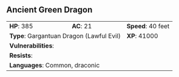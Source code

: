 ## Ancient Green Dragon {#monster-ancient-green-dragon}

```{=html}
<table class="table table-striped">
    <tbody>
        <tr>                    
            <td><b>HP</b>: 385</td>
            <td><b>AC</b>: 21</td>
            <td><b>Speed</b>: 40 feet</td>
        </tr>
        <tr>
            <td colspan="2"><b>Type</b>: Gargantuan Dragon (Lawful Evil)</td>
            <td><b>XP</b>: 41000</td>
        </tr>
        <tr>
            <td colspan="3"><b>Vulnerabilities</b>: </td>
        </tr>
        <tr>
            <td colspan="3"><b>Resists</b>: </td>
        </tr>
        <tr>
            <td colspan="3"><b>Languages</b>: Common, draconic</td>
        </tr>
    </tbody>
</table>
```